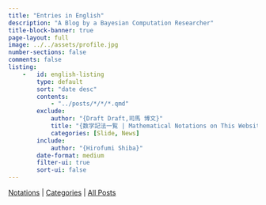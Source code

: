 ```yaml
---
title: "Entries in English"
description: "A Blog by a Bayesian Computation Researcher"
title-block-banner: true
page-layout: full
image: ../../assets/profile.jpg
number-sections: false
comments: false
listing:
    -   id: english-listing
        type: default
        sort: "date desc"
        contents:
            - "../posts/*/*/*.qmd"
        exclude: 
            author: "{Draft Draft,司馬 博文}"
            title: "{数学記法一覧 | Mathematical Notations on This Website}"
            categories: [Slide, News]
        include:
            author: "{Hirofumi Shiba}"
        date-format: medium
        filter-ui: true
        sort-ui: false
---
```


[Notations](/static/Notations.qmd)  |  [Categories](/static/PartialCategories.qmd) | [All Posts](../blog.qmd)

::: {#english-listing}
:::